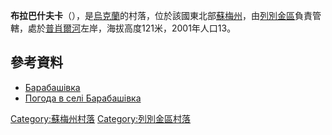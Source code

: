 {{coord|50|33|30|N|34|22|29|E|scale:100000_region:UA|display=title}}

'''布拉巴什夫卡'''（{{lang-uk|Барабашівка}}），是[[烏克蘭|烏克蘭]]的村落，位於該國東北部[[蘇梅州|蘇梅州]]，由[[列別金區|列別金區]]負責管轄，處於[[普肖爾河|普肖爾河]]左岸，海拔高度121米，2001年人口13。

==參考資料==
* [http://w1.c1.rada.gov.ua/pls/z7502/A005?rdat1=02.02.2010&rf7571=29409 Барабашівка]{{dead link|date=2017年12月 |bot=InternetArchiveBot |fix-attempted=yes }}
* [http://weather.in.ua/ua/symskaja/646 Погода в селі Барабашівка] {{Wayback|url=http://weather.in.ua/ua/symskaja/646 |date=20160305085936 }}

{{DEFAULTSORT:Барабашівка}}
[[Category:蘇梅州村落|Category:蘇梅州村落]]
[[Category:列別金區村落|Category:列別金區村落]]


{{Sumy-geo-stub}}